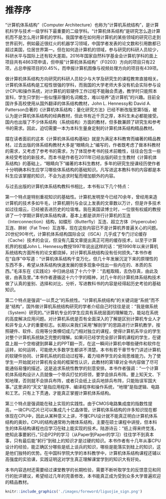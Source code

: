# 推荐序 {-}
\markboth{推荐序}{推荐序}

“计算机体系结构”（Computer Architecture）也称为“计算机系统结构”，是计算机科学与技术一级学科下最重要的二级学科。“计算机体系结构”是研究怎么造计算机而不是怎么用计算机的学科。我国学者在如何用计算机的某些领域的研究已走到世界前列，例如最近很红火的机器学习领域，中国学者发表的论文数和引用数都已超过美国，位居世界第一。但在如何造计算机的领域，参与研究的科研人员较少，科研水平与国际上还有较大差距。2016年国家自然科学基金会计算机学科的面上项目共有4863项申请，但申报“计算机体系结构”（F0203）方向的项目只有22项，占总申报项目的0.45%，而申报计算机图像与视频处理方向的项目有439项。

做计算机体系结构方向研究的科研人员较少与大学及研究生的课程教育直接相关。计算机体系结构是工程性很强的学科，而我国的大学老师大多没有机会实际参与设计CPU和操作系统，对计算机的软硬件工作过程不能融会贯通，教学时只能照本宣科，学生只学到一些似懂非懂的名词概念，难以培养“造计算机”的兴趣。目前全国许多高校使用从国外翻译的体系结构教材，John L. Hennessy和 David A. Patterson合著的《计算机体系结构：量化研究方法》已经不断改版至第5版，被认为是计算机体系结构的经典教材，但此书有近千页之厚，本科生未必都能接受。国内也出版了不少体系结构（系统结构）方面的教材，但多数兼顾了研究生和参考书的需求。因此，迫切需要一本为本科生量身定制的计算机体系结构精品教材。

摆在读者面前的这本《计算机体系结构基础》就是为满足本科教育而编著的精品教材。过去出版的体系结构教材大多是“眼睛向上”编写的，作者既考虑了做本科教材的需求，又考虑了参考书的需求，为了体现参考书的技术前瞻性，往往会包含一些未经受考验的新技术。而本书是作者在2011年已经出版的硕士生教材《计算机体系结构》的基础上，“眼睛向下”编著的本科生教材，多年的研究生授课经历使作者十分明确本科生应学习哪些体系结构的基础知识。凡写进这本教科书的内容都是本科生应该掌握的知识，不会为追求时髦而增加额外的内容。

与过去出版的计算机体系结构教科书相比，本书有以下几个特点：

第一个特点是特别重视知识的基础性。计算机发明至今已经70余年，曾经用来造计算机的技术多如牛毛，计算机期刊与会议上发表的文章数以万计，但是许多技术如过往烟云，已经被丢进历史的垃圾堆。我在美国读博士时，一位很有权威的教授讲了一个学期计算机体系结构课，基本上都是讲并行计算机的互连（Interconnection）结构，如蝶形（Butterfly）互连、超立方体（Hypercube）互连、胖树（Fat Tree）互连等，现在这些内容已不是计算机界普遍关心的问题。20世纪90年代，计算机体系结构国际会议（ISCA）几乎成了专门讨论缓存（Cache）技术的会议，但没有几篇文章提出真正可用的缓存技术，以至于计算机界的权威John L. Hennessy教授1997年说出这样的话：“把1990年以来计算机系统结构方面所有的论文都烧掉，对计算机系统结构没有任何损失。”本书作者在“自序”中写道：“计算机体系结构千变万化，但几十年发展沉淀下来的原理性的东西不多，希望从体系结构快速发展的很多现象中找出一些内在的、本质的东西。”毛泽东在《实践论》中归纳总结了十六个字：“去粗取精，去伪存真，由此及彼，由表及里。”本书作者遵循这十六个字的精神，对几十年的计算机体系结构技术做了认真的鉴别、选择和对比、分析，写进教科书的内容是经得起历史考验的基础知识。

第二个特点是强调“一以贯之”的系统性。“计算机系统结构”的关键词是“系统”而不是“结构”，国外做计算机系统结构研究的学者介绍自己时往往是说：“我是做系统（System）研究的。”计算机专业的学生应具有系统层面的理解能力，能站在系统的高度解决应用问题。对计算机系统是否有全面深入的了解是区别计算机专业人才和非专业人才的重要标志。长期以来我们采用“解剖学”的思路进行计算机教学，按照硬件、软件、应用等分类横切成几门相对独立的课程，使得计算机系毕业的学生对整个计算机系统缺乏完整的理解。如果问已经学完全部计算机课程的学生，在键盘上敲一个空格键到屏幕上的PPT翻一页，在这一瞬间计算机中哪些硬件和软件在运转，如何运转，可能绝大多数学生都讲不清楚。本书有若干章节专门讲述计算机的软硬件协同、计算机系统的启动过程等，着力培养学生的全局思维能力。为了使学生一开始就对计算机有全局的框架性认识，此教材的第1章对全书内容做了尽可能通俗易懂的描述，这是追求系统性教学的刻意安排。本书作者强调：“一个计算机体系结构设计人员就像一个带兵打仗的将领，要学会排兵布阵。要上知天文、下知地理，否则就不会排兵布阵，或者只会纸上谈兵地排兵布阵，只能贻误军国大事。”这里讲的“天文”是指应用程序、编译程序和操作系统，“地理”是指逻辑、电路和工艺。只有上下贯通，才能真正掌握计算机体系结构。

第三个特点是强调能在硅上实现的实践性。由于CMOS电路集成度的指数性提高，一块CPU芯片已可以集成几十亿晶体管。计算机体系结构的许多知识现在都体现在CPU中，因此从某种意义上讲，不懂CPU设计就不能真正明白计算机体系结构的奥妙。CPU的结构通常称为微体系结构，主要在硕士课程中讲授，但本科生的体系结构课程也应学习在硅上能实现的技术。陆游诗云：“纸上得来终觉浅，绝知此事要躬行。”只会P2P的学习（从Paper到Paper的学习）往往学不到真本事，只有最后能“躬行”到硅上的知识才是过硬的知识。本书作者有十几年从事CPU设计的经验，能正确区分哪些是纸上谈兵的知识，哪些是能落实到硅上的知识，这是他们独特的优势。在中国科学院大学的本科教学中，计算机体系结构课程还辅以高强度的实验课，实践证明这对学生真正理解课堂学到的知识大有好处。

本书内容选材还需要经过课堂教学的长期检验，需要不断听取学生的反馈意见和同行的批评建议，希望经过几年的完善修改，本书能真正成为受到众多大学普遍欢迎的精品教材。

```r
knitr::include_graphics('./images/foreword/liguojie_sign.png')
```

\newpage
